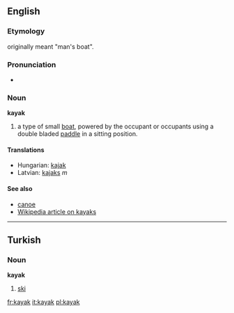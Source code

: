 ==English==
===Etymology===
originally meant "man's boat".

===Pronunciation===
*{{audio|en-us-kayak.ogg|Audio (US)}}

===Noun===
'''kayak'''

#a type of small [[boat]], powered by the occupant or occupants using a double bladed [[paddle]] in a sitting position. 

====Translations====
*Hungarian: [[kajak]]
*Latvian: [[kajaks]] ''m''

====See also====
*[[canoe]]
*[[:w:kayak|Wikipedia article on kayaks]]

----

==Turkish==
===Noun===
'''kayak'''

# [[ski]]

[[fr:kayak]]
[[it:kayak]]
[[pl:kayak]]